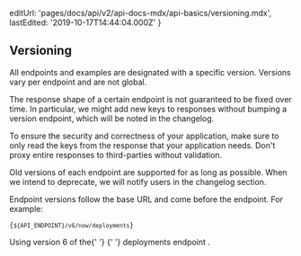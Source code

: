 
  editUrl: 'pages/docs/api/v2/api-docs-mdx/api-basics/versioning.mdx',
  lastEdited: '2019-10-17T14:44:04.000Z'
}

## Versioning

All endpoints and examples are designated with a specific version. Versions vary per endpoint and are not global.

The response shape of a certain endpoint is not guaranteed to be fixed over time. In particular, we might add new keys to responses without bumping a version endpoint, which will be noted in the changelog.

To ensure the security and correctness of your application, make sure to only read the keys from the response that your application needs. Don't proxy entire responses to third-parties without validation.

Old versions of each endpoint are supported for as long as possible. When we intend to deprecate, we will notify users in the changelog section.

Endpoint versions follow the base URL and come before the endpoint. For example:

<Code>{`${API_ENDPOINT}/v6/now/deployments`}</Code>
<Caption>
  Using version <InlineCode>6</InlineCode> of the{' '}
  <Link href="#endpoints/deployments">
    {' '}
    deployments endpoint
  </Link>
  .
</Caption>
